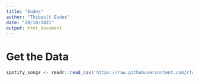 ```yaml
---
title: "Eudes"
author: "Thibault Eudes"
date: "28/10/2021"
output: html_document
---
```

# Get the Data
```r
spotify_songs <- readr::read_csv('https://raw.githubusercontent.com/rfordatascience/tidytuesday/master/data/2020/2020-01-21/spotify_songs.csv')
```
